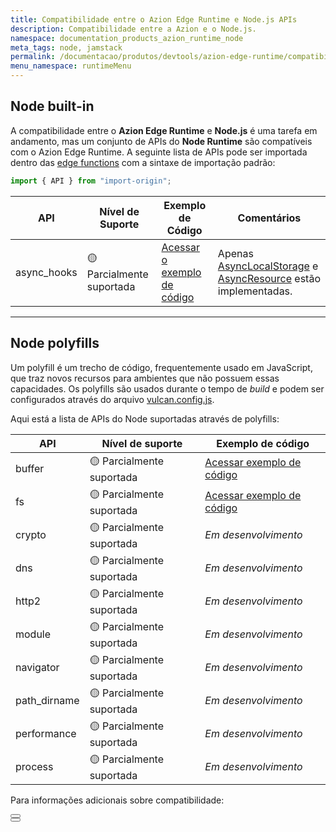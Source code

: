 ```yaml
---
title: Compatibilidade entre o Azion Edge Runtime e Node.js APIs
description: Compatibilidade entre a Azion e o Node.js.
namespace: documentation_products_azion_runtime_node
meta_tags: node, jamstack
permalink: /documentacao/produtos/devtools/azion-edge-runtime/compatibilidade/node/
menu_namespace: runtimeMenu
---
```




## Node built-in

A compatibilidade entre o **Azion Edge Runtime** e **Node.js** é uma tarefa em andamento, mas um conjunto de APIs do **Node Runtime** são compatíveis com o Azion Edge Runtime. A seguinte lista de APIs pode ser importada dentro das [edge functions](/pt-br/documentacao/produtos/guias/edge-functions/primeiros-passos/) com a sintaxe de importação padrão:

```js
import { API } from "import-origin";
```

| API | Nível de Suporte | Exemplo de Código | Comentários |
|---------|---------------|----------|-------------|
| async_hooks | 🟡 Parcialmente suportada  | [Acessar o exemplo de código](https://github.com/aziontech/azion-samples/tree/dev/samples/node-async-hooks) | Apenas [AsyncLocalStorage](https://nodejs.org/api/async_context.html#class-asynclocalstorage) e [AsyncResource](https://nodejs.org/api/async_hooks.html#class-asyncresource) estão implementadas. |

---

## Node polyfills

Um polyfill é um trecho de código, frequentemente usado em JavaScript, que traz novos recursos para ambientes que não possuem essas capacidades. Os polyfills são usados durante o tempo de *build* e podem ser configurados através do arquivo [vulcan.config.js](/pt-br/documentacao/devtools/vulcan/config/).

Aqui está a lista de APIs do Node suportadas através de polyfills:

| API | Nível de suporte | Exemplo de código |
|---------|---------------|----------|
| buffer | 🟡 Parcialmente suportada | [Acessar exemplo de código](https://github.com/aziontech/azion-samples/tree/dev/samples/polyfills/buffer) |
| fs | 🟡 Parcialmente suportada | [Acessar exemplo de código](https://github.com/aziontech/azion-samples/tree/dev/samples/polyfills/fs) |
| crypto | 🟡 Parcialmente suportada | *Em desenvolvimento* |
| dns | 🟡 Parcialmente suportada | *Em desenvolvimento* |
| http2 | 🟡 Parcialmente suportada | *Em desenvolvimento* |
| module | 🟡 Parcialmente suportada | *Em desenvolvimento* |
| navigator | 🟡 Parcialmente suportada | *Em desenvolvimento* |
| path_dirname | 🟡 Parcialmente suportada | *Em desenvolvimento* |
| performance | 🟡 Parcialmente suportada | *Em desenvolvimento* |
| process | 🟡 Parcialmente suportada | *Em desenvolvimento* |

Para informações adicionais sobre compatibilidade:

<Button href="/pt-br/documentacao/produtos/edge-application/edge-functions/runtime-apis/javascript/" text="saiba mais sobre as Web APIs suportadas" variant="secondary" target="blank"></Button>
<br />
<Button href="/pt-br/documentacao/produtos/devtools/azion-edge-runtime/compatibilidade-frameworks/" text="saiba mais sobre os Web frameworks suportados" variant="secondary" target="_blank"></Button>